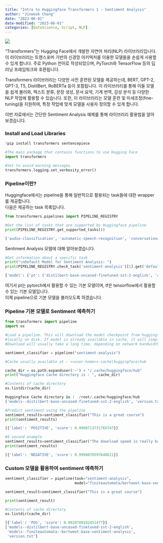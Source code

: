 ```yaml
---
title: "Intro to Huggingface Transformers 1 - Sentiment Analysis"
author: "Jinwook Chang"
date: "2023-06-01"
date-modified: "2023-06-01"
categories: [DataScience, Script, NLP]
---
```


![](hf-logo.png)

"Transformers"는 Hugging Face에서 개발한 자연어 처리(NLP) 라이브러리입니다. 이 라이브러리는 트랜스포머 기반의 신경망 아키텍처를 이용한 모델들을 손쉽게 사용할 수 있게 합니다. 주로 Python 언어로 작성되었으며, PyTorch와 TensorFlow 등의 딥러닝 프레임워크와 호환됩니다.

Transformers 라이브러리는 다양한 사전 훈련된 모델을 제공하는데, BERT, GPT-2, GPT-3, T5, DistilBert, RoBERTa 등이 포함됩니다. 이 라이브러리를 통해 이들 모델을 쉽게 불러와, 텍스트 분류, 문장 생성, 문서 요약, 기계 번역, 감성 분석 등 다양한 NLP 작업에 활용할 수 있습니다. 또한, 이 라이브러리는 모델 훈련 및 미세조정(fine-tuning)을 지원하여, 특정 작업에 맞게 모델을 사용자 정의할 수 있게 합니다.

이번 자료에서는 간단한 Sentiment Analysis 예제를 통해 라이브러리 활용법을 알아보겠습니다.

### Install and Load Libraries

```python
!pip install transformers sentencepiece
```

```python
#The main package that contains functions to use Hugging Face
import transformers

#Set to avoid warning messages.
transformers.logging.set_verbosity_error()
```



### Pipeline이란?

Huggingface에서는 pipeline을 통해 일반적으로 활용되는 task들에 대한 wrapper를 제공합니다. \
다음은 제공하는 task 목록입니다.

```python
from transformers.pipelines import PIPELINE_REGISTRY

#Get the list of tasks that are supported by Huggingface pipeline
print(PIPELINE_REGISTRY.get_supported_tasks())
```

```python
['audio-classification', 'automatic-speech-recognition', 'conversational', 'depth-estimation', 'document-question-answering', 'feature-extraction', 'fill-mask', 'image-classification', 'image-segmentation', 'image-to-text', 'mask-generation', 'ner', 'object-detection', 'question-answering', 'sentiment-analysis', 'summarization', 'table-question-answering', 'text-classification', 'text-generation', 'text2text-generation', 'token-classification', 'translation', 'video-classification', 'visual-question-answering', 'vqa', 'zero-shot-audio-classification', 'zero-shot-classification', 'zero-shot-image-classification', 'zero-shot-object-detection']
```

Sentiment Analysis 모델에 대해 알아보겠습니다.

```python
#Get information about a specific task
print("\nDefault Model for Sentiment Analysis: ")
print(PIPELINE_REGISTRY.check_task('sentiment-analysis')[1].get('default'))
```

```python
{'model': {'pt': ('distilbert-base-uncased-finetuned-sst-2-english', 'af0f99b'), 'tf': ('distilbert-base-uncased-finetuned-sst-2-english', 'af0f99b')}}
```

여기서 pt는 pytorch에서 활용할 수 있는 기본 모델이며, tf은 tensorflow에서 활용할 수 있는 기본 모델입니다. \
이제 pipeline으로 기본 모델을 불러오도록 하겠습니다.

### Pipeline 기본 모델로 Sentiment 예측하기

```python
from transformers import pipeline
import os

#Load a pipeline. This will download the model checkpoint from huggingface and cache it 
#locally on disk. If model is already available in cache, it will simply use the cached version
#Download will usually take a long time, depending on network bandwidth

sentiment_classifier = pipeline("sentiment-analysis")

#Cache usually available at : <<user-home>>.cache\huggingface\hub

cache_dir = os.path.expanduser('~') + "/.cache/huggingface/hub"
print("Huggingface Cache directory is : ", cache_dir)

#Contents of cache directory
os.listdir(cache_dir)
```

```python
Huggingface Cache directory is :  /root/.cache/huggingface/hub
['models--distilbert-base-uncased-finetuned-sst-2-english', 'version.txt']
```


```python
#Predict sentiment using the pipeline
sentiment_results=sentiment_classifier("This is a great course")
print(sentiment_results)
```

```python
[{'label': 'POSITIVE', 'score': 0.9998713731765747}]
```

```python
#A second example
sentiment_results=sentiment_classifier("The download speed is really bad")
print(sentiment_results)
```

```python
[{'label': 'NEGATIVE', 'score': 0.9998070597648621}]
```

### Custom 모델을 활용하여 sentiment 예측하기

```python
sentiment_classifier = pipeline(task="sentiment-analysis",
                                model="finiteautomata/bertweet-base-sentiment-analysis")

sentiment_result=sentiment_classifier("This is a great course")

print(sentiment_result)

#Contents of cache directory
os.listdir(cache_dir)
```

```python
[{'label': 'POS', 'score': 0.9920700192451477}]
['models--distilbert-base-uncased-finetuned-sst-2-english',
 'models--finiteautomata--bertweet-base-sentiment-analysis',
 'version.txt']
```
